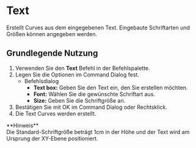 
# Text

<Reference shortcut="" command="Text" button="" />

Erstellt Curves aus dem eingegebenen Text. Eingebaute Schriftarten und Größen können angegeben werden.

## Grundlegende Nutzung

1. Verwenden Sie den **Text** Befehl in der Befehlspalette.
2. Legen Sie die Optionen im Command Dialog fest.
   - <Kst>Befehlsdialog</Kst>
      - **Text box:** Geben Sie den Text ein, den Sie erstellen möchten.
      - **Font:** Wählen Sie die gewünschte Schriftart aus.
      - **Size:** Geben Sie die Schriftgröße an.
3. Bestätigen Sie mit OK im Command Dialog oder Rechtsklick.
4. Die Text Curves werden erstellt.

<Callout emoji="❗">
**Hinweis**<br />
Die Standard-Schriftgröße beträgt 1cm in der Höhe und der Text wird am Ursprung der XY-Ebene positioniert.
</Callout>

<VideoPlayer fileName="text"/>
